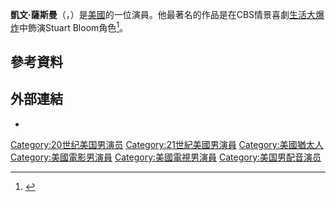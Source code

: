 {{Infobox person
|image = http://www.img1.wikia.nocookie.net/__cb20111210093940/bigbangtheory/images/6/61/Kevin_sussman.jpg
|birth_date = {{birth date and age|1970|12|4}}
|birth_place =美國[[紐約州|紐約州]][[紐約市|紐約市]]
|occupation =演員
|alma mater = [[美國戲劇藝術學院|美國戲劇藝術學院]]
|yearsactive = 1998–現在
|known for = 
}}
'''凱文·薩斯曼'''（{{lang-en|Kevin Sussman}}，{{bd|1970年|12月4日||}}）是[[美國|美國]]的一位演員。他最著名的作品是在CBS情景喜劇[[生活大爆炸|生活大爆炸]]中飾演Stuart Bloom角色<ref name="stuart">{{cite web|url=http://tvline.com/2012/08/22/big-bang-theory-kevin-sussman-series-regular/|title=''Big Bang Theory'' Makes 'Stuart' a Series Regular|work=TVLine.com|accessdate=August 22, 2012|archive-date=2016-03-03|archive-url=https://web.archive.org/web/20160303222014/http://tvline.com/2012/08/22/big-bang-theory-kevin-sussman-series-regular/|dead-url=no}}</ref>。

==參考資料==
{{Reflist}}

==外部連結==
*{{IMDb name|0839934}}

{{Authority control}}

{{DEFAULTSORT:Sussman, Kevin}}
[[Category:20世纪美国男演员|Category:20世纪美国男演员]]
[[Category:21世紀美國男演員|Category:21世紀美國男演員]]
[[Category:美國猶太人|Category:美國猶太人]]
[[Category:美國電影男演員|Category:美國電影男演員]]
[[Category:美國電視男演員|Category:美國電視男演員]]
[[Category:美国男配音演员|Category:美国男配音演员]]